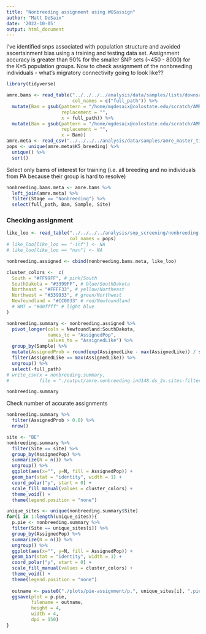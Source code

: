 ```yaml
---
title: "Nonbreeding assignment using WGSassign"
author: "Matt DeSaix"
date: '2022-10-05'
output: html_document
---
```


I've identified snps associated with population structure and avoided ascertainment bias using a training and testing data set. Assignment accuracy is greater than 90% for the smaller SNP sets (~450 - 8000) for the K=5 population groups. Now to check assignment of the nonbreeding individuals - what's migratory connectivity going to look like??


```r
library(tidyverse)
```

```r
amre.bams <- read_table("../../../../analysis/data/samples/lists/downsampling/amre-all-norelate_nobadPA-down2.0x-bam-list.txt",
                        col_names = c("full_path")) %>%
  mutate(Bam = gsub(pattern = "/home/mgdesaix@colostate.edu/scratch/AMRE/all-samples/bamfiles/xfull/",
                    replacement = "",
                    x = full_path)) %>%
  mutate(Bam = gsub(pattern = "/home/mgdesaix@colostate.edu/scratch/AMRE/all-samples/bamfiles/x2.0/",
                    replacement = "",
                    x = Bam))
amre.meta <- read_csv("../../../../analysis/data/samples/amre_master_tidy.csv")
pops <- unique(amre.meta$K5_breeding) %>%
  unique() %>%
  sort()
```

Select only bams of interest for training (i.e. all breeding and no individuals from PA because their group is hard to resolve)

```r
nonbreeding.bams.meta <- amre.bams %>%
  left_join(amre.meta) %>%
  filter(Stage == "Nonbreeding") %>%
  select(full_path, Bam, Sample, Site)
```



### Checking assignment

```r

like_loo <- read_table("../../../../analysis/snp_screening/nonbreeding-likelihood/amre.nonbreeding.ind148.ds_2x.sites-filter.top_50_each.pop_like.txt",
                       col_names = pops) 
# like_loo[like_loo == "-inf"] <- NA
# like_loo[like_loo == "nan"] <- NA

nonbreeding.assigned <- cbind(nonbreeding.bams.meta, like_loo)

cluster_colors <-  c(
  South = "#FF99FF", # pink/South
  SouthDakota = "#3399FF", # blue/SouthDakota
  Northeast = "#FFFF33", # yellow/Northeast
  Northwest = "#339933", # green/Northwest
  Newfoundland = "#CC0033" # red/Newfoundland
  # WMT = "#00ffff" # light blue
) 
```


```r
nonbreeding.summary <- nonbreeding.assigned %>%
  pivot_longer(cols = Newfoundland:SouthDakota,
               names_to = "AssignedPop",
               values_to = "AssignedLike") %>%
  group_by(Sample) %>%
  mutate(AssignedProb = round(exp(AssignedLike - max(AssignedLike)) / sum(exp(AssignedLike - max(AssignedLike))),2 )) %>%
  filter(AssignedLike == max(AssignedLike)) %>%
  ungroup() %>%
  select(-full_path)
# write_csv(x = nonbreeding.summary,
#           file = "./output/amre.nonbreeding.ind148.ds_2x.sites-filter.top_50_each.assignment_summary.csv")

nonbreeding.summary
```

Check number of accurate assignments

```r
nonbreeding.summary %>%
  filter(AssignedProb > 0.8) %>%
  nrow()
```



```r
site <- "BE"
nonbreeding.summary %>%
  filter(Site == site) %>%
  group_by(AssignedPop) %>%
  summarize(N = n()) %>%
  ungroup() %>%
  ggplot(aes(x="", y=N, fill = AssignedPop)) +
  geom_bar(stat = "identity", width = 1) +
  coord_polar("y", start = 0) +
  scale_fill_manual(values = cluster_colors) +
  theme_void() +
  theme(legend.position = "none")
```

```r
unique_sites <- unique(nonbreeding.summary$Site)
for(i in 1:length(unique_sites)){
  p.pie <- nonbreeding.summary %>%
  filter(Site == unique_sites[i]) %>%
  group_by(AssignedPop) %>%
  summarize(N = n()) %>%
  ungroup() %>%
  ggplot(aes(x="", y=N, fill = AssignedPop)) +
  geom_bar(stat = "identity", width = 1) +
  coord_polar("y", start = 0) +
  scale_fill_manual(values = cluster_colors) +
  theme_void() +
  theme(legend.position = "none")
  
  outname <- paste0("./plots/pie-assignment/p.", unique_sites[i], ".pie.png")
  ggsave(plot = p.pie,
         filename = outname,
         height = 4,
         width = 4,
         dpi = 150)
}
```






